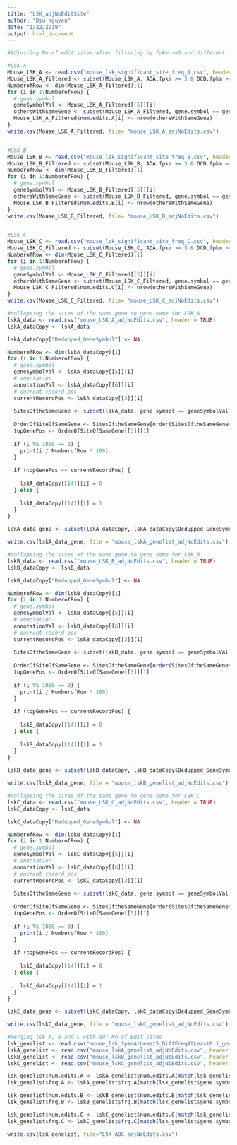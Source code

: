 ```yaml
---
title: "LSK_adjNoEditSite"
author: "Diu Nguyen"
date: "1/22/2019"
output: html_document
---
```


```r
#Adjusting No of edit sites after filtering by fpkm >=5 and different frequency >=0.1 

#LSK A
Mouse_LSK_A <- read.csv("mouse_lsk_significant_site_freq_A.csv", header=TRUE)
Mouse_LSK_A_Filtered <- subset(Mouse_LSK_A, ADA.fpkm >= 5 & DCD.fpkm >= 5 & MIG.fpkm >= 5 & frq.A >= 0.1)
NumberofRow <- dim(Mouse_LSK_A_Filtered)[1]
for (i in 1:NumberofRow) {
  # gene.symbol  
  geneSymbolVal <- Mouse_LSK_A_Filtered[[5]][i]
  othersWithSameGene <- subset(Mouse_LSK_A_Filtered, gene.symbol == geneSymbolVal)
  Mouse_LSK_A_Filtered$num.edits.A[i] <- nrow(othersWithSameGene)
}
write.csv(Mouse_LSK_A_Filtered, file= "mouse_LSK_A_adjNoEdits.csv")


#LSK B
Mouse_LSK_B <- read.csv("mouse_lsk_significant_site_freq_B.csv", header=TRUE)
Mouse_LSK_B_Filtered <- subset(Mouse_LSK_B, ADA.fpkm >= 5 & DCD.fpkm >= 5 & MIG.fpkm >= 5 & frq.B >=0.1)
NumberofRow <- dim(Mouse_LSK_B_Filtered)[1]
for (i in 1:NumberofRow) {
  # gene.symbol  
  geneSymbolVal <- Mouse_LSK_B_Filtered[[5]][i]
  othersWithSameGene <- subset(Mouse_LSK_B_Filtered, gene.symbol == geneSymbolVal)
  Mouse_LSK_B_Filtered$num.edits.B[i] <- nrow(othersWithSameGene)
}
write.csv(Mouse_LSK_B_Filtered, file= "mouse_LSK_B_adjNoEdits.csv")


#LSK C
Mouse_LSK_C <- read.csv("mouse_lsk_significant_site_freq_C.csv", header=TRUE)
Mouse_LSK_C_Filtered <- subset(Mouse_LSK_C, ADA.fpkm >= 5 & DCD.fpkm >= 5 & MIG.fpkm >= 5 & frq.C >=0.1)
NumberofRow <- dim(Mouse_LSK_C_Filtered)[1]
for (i in 1:NumberofRow) {
  # gene.symbol  
  geneSymbolVal <- Mouse_LSK_C_Filtered[[5]][i]
  othersWithSameGene <- subset(Mouse_LSK_C_Filtered, gene.symbol == geneSymbolVal)
  Mouse_LSK_C_Filtered$num.edits.C[i] <- nrow(othersWithSameGene)
}
write.csv(Mouse_LSK_C_Filtered, file= "mouse_LSK_C_adjNoEdits.csv")
```

```r

#collapsing the sites of the same gene to gene name for LSK_A
lskA_data <- read.csv("mouse_LSK_A_adjNoEdits.csv", header = TRUE)
lskA_dataCopy <- lskA_data

lskA_dataCopy["Dedupped_GeneSymbol"] <- NA

NumberofRow <- dim(lskA_dataCopy)[1]
for (i in 1:NumberofRow) {
  # gene.symbol  
  geneSymbolVal <- lskA_dataCopy[[5]][i]
  # annotation
  annotationVal <- lskA_dataCopy[[6]][i]
  # current record pos
  currentRecordPos <- lskA_dataCopy[[3]][i]
 
  SitesOftheSameGene <- subset(lskA_data, gene.symbol == geneSymbolVal)
  
  OrderOfSiteOfSameGene <- SitesOftheSameGene[order(SitesOftheSameGene$frq.A, decreasing = TRUE, na.last = TRUE),]
  topGenePos <- OrderOfSiteOfSameGene[[3]][1]
 
  if (i %% 1000 == 0) {
    print(i / NumberofRow * 100)
  }
  
  if (topGenePos == currentRecordPos) {
   
    lskA_dataCopy[[14]][i] = 0
  } else {
    
    lskA_dataCopy[[14]][i] = 1
  }
}

lskA_data_gene <- subset(lskA_dataCopy, lskA_dataCopy$Dedupped_GeneSymbol < 1)

write.csv(lskA_data_gene, file = "mouse_lskA_genelist_adjNoEdits.csv")

```

```r

#collapsing the sites of the same gene to gene name for LSK_B
lskB_data <- read.csv("mouse_LSK_B_adjNoEdits.csv", header = TRUE)
lskB_dataCopy <- lskB_data

lskB_dataCopy["Dedupped_GeneSymbol"] <- NA

NumberofRow <- dim(lskB_dataCopy)[1]
for (i in 1:NumberofRow) {
  # gene.symbol  
  geneSymbolVal <- lskB_dataCopy[[5]][i]
  # annotation
  annotationVal <- lskB_dataCopy[[6]][i]
  # current record pos
  currentRecordPos <- lskB_dataCopy[[3]][i]
 
  SitesOftheSameGene <- subset(lskB_data, gene.symbol == geneSymbolVal)
  
  OrderOfSiteOfSameGene <- SitesOftheSameGene[order(SitesOftheSameGene$frq.B, decreasing = TRUE, na.last = TRUE),]
  topGenePos <- OrderOfSiteOfSameGene[[3]][1]
 
  if (i %% 1000 == 0) {
    print(i / NumberofRow * 100)
  }
  
  if (topGenePos == currentRecordPos) {
   
    lskB_dataCopy[[14]][i] = 0
  } else {
    
    lskB_dataCopy[[14]][i] = 1
  }
}

lskB_data_gene <- subset(lskB_dataCopy, lskB_dataCopy$Dedupped_GeneSymbol < 1)

write.csv(lskB_data_gene, file = "mouse_lskB_genelist_adjNoEdits.csv")

```

```r

#collapsing the sites of the same gene to gene name for LSK_C
lskC_data <- read.csv("mouse_LSK_C_adjNoEdits.csv", header = TRUE)
lskC_dataCopy <- lskC_data

lskC_dataCopy["Dedupped_GeneSymbol"] <- NA

NumberofRow <- dim(lskB_dataCopy)[1]
for (i in 1:NumberofRow) {
  # gene.symbol  
  geneSymbolVal <- lskC_dataCopy[[5]][i]
  # annotation
  annotationVal <- lskC_dataCopy[[6]][i]
  # current record pos
  currentRecordPos <- lskC_dataCopy[[3]][i]
 
  SitesOftheSameGene <- subset(lskC_data, gene.symbol == geneSymbolVal)
  
  OrderOfSiteOfSameGene <- SitesOftheSameGene[order(SitesOftheSameGene$frq.C, decreasing = TRUE, na.last = TRUE),]
  topGenePos <- OrderOfSiteOfSameGene[[3]][1]
 
  if (i %% 1000 == 0) {
    print(i / NumberofRow * 100)
  }
  
  if (topGenePos == currentRecordPos) {
   
    lskC_dataCopy[[14]][i] = 0
  } else {
    
    lskC_dataCopy[[14]][i] = 1
  }
}

lskC_data_gene <- subset(lskC_dataCopy, lskC_dataCopy$Dedupped_GeneSymbol < 1)

write.csv(lskC_data_gene, file = "mouse_lskC_genelist_adjNoEdits.csv")

```

```r
#merging lsk A, B and C with adj No of Edit sites
lsk_genelist <- read.csv("mouse_lsk_fpkmAtLeast5_DiffFreqAtLeast0.1_genelist.csv", header=TRUE)
lskA_genelist <- read.csv("mouse_lskA_genelist_adjNoEdits.csv", header = TRUE)
lskB_genelist <- read.csv("mouse_lskB_genelist_adjNoEdits.csv", header = TRUE)
lskC_genelist <- read.csv("mouse_lskC_genelist_adjNoEdits.csv", header = TRUE)

lsk_genelist$num.edits.A <- lskA_genelist$num.edits.A[match(lsk_genelist$gene.symbol, lskA_genelist$gene.symbol)]
lsk_genelist$frq.A <- lskA_genelist$frq.A[match(lsk_genelist$gene.symbol, lskA_genelist$gene.symbol)]

lsk_genelist$num.edits.B <- lskB_genelist$num.edits.B[match(lsk_genelist$gene.symbol, lskB_genelist$gene.symbol)]
lsk_genelist$frq.B <- lskB_genelist$frq.B[match(lsk_genelist$gene.symbol, lskB_genelist$gene.symbol)]

lsk_genelist$num.edits.C <- lskC_genelist$num.edits.C[match(lsk_genelist$gene.symbol, lskC_genelist$gene.symbol)]
lsk_genelist$frq.C <- lskC_genelist$frq.C[match(lsk_genelist$gene.symbol, lskC_genelist$gene.symbol)]

write.csv(lsk_genelist, file="LSK_ABC_adjNoEdits.csv")

```

